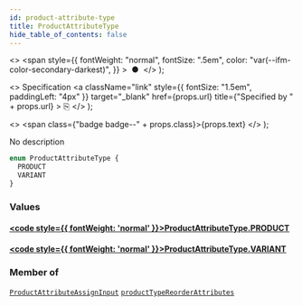 ```yaml
---
id: product-attribute-type
title: ProductAttributeType
hide_table_of_contents: false
---
```


  <>
    <span
      style={{
        fontWeight: "normal",
        fontSize: ".5em",
        color: "var(--ifm-color-secondary-darkest)",
      }}
    >
      &nbsp;●&nbsp;
    </span>
  </>
);

  <>
    Specification
    <a
      className="link"
      style={{ fontSize: "1.5em", paddingLeft: "4px" }}
      target="\_blank"
      href={props.url}
      title={"Specified by " + props.url}
    >
      ⎘
    </a>
  </>
);

  <>
    <span class={"badge badge--" + props.class}>{props.text}</span>
  </>
);

No description

```graphql
enum ProductAttributeType {
  PRODUCT
  VARIANT
}
```

### Values

#### [<code style={{ fontWeight: 'normal' }}>ProductAttributeType.<b>PRODUCT</b></code>](#)

>

#### [<code style={{ fontWeight: 'normal' }}>ProductAttributeType.<b>VARIANT</b></code>](#)

>

### Member of

[`ProductAttributeAssignInput`](../../../developer/api-reference/inputs/product-attribute-assign-input) <Badge class="secondary" text="input"/><Bullet />[`productTypeReorderAttributes`](../../../developer/api-reference/mutations/product-type-reorder-attributes) <Badge class="secondary" text="mutation"/>
